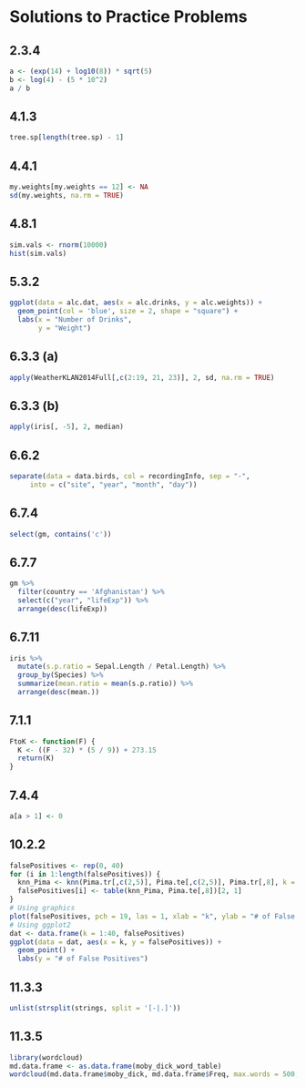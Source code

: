 # Solutions to Practice Problems 

## 2.3.4

```r
a <- (exp(14) + log10(8)) * sqrt(5)
b <- log(4) - (5 * 10^2)
a / b
```

## 4.1.3

```r
tree.sp[length(tree.sp) - 1]
```

## 4.4.1 

```r
my.weights[my.weights == 12] <- NA
sd(my.weights, na.rm = TRUE)
```

## 4.8.1

```r
sim.vals <- rnorm(10000)
hist(sim.vals)
```

## 5.3.2 

```r
ggplot(data = alc.dat, aes(x = alc.drinks, y = alc.weights)) + 
  geom_point(col = 'blue', size = 2, shape = "square") + 
  labs(x = "Number of Drinks", 
       y = "Weight")
```

## 6.3.3 (a)

```r
apply(WeatherKLAN2014Full[,c(2:19, 21, 23)], 2, sd, na.rm = TRUE)
```

## 6.3.3 (b)

```r
apply(iris[, -5], 2, median)
```

## 6.6.2 

```r
separate(data = data.birds, col = recordingInfo, sep = "-",
	 into = c("site", "year", "month", "day"))
```

## 6.7.4

```r
select(gm, contains('c'))
```

## 6.7.7 

```r
gm %>% 
  filter(country == 'Afghanistan') %>% 
  select(c("year", "lifeExp")) %>% 
  arrange(desc(lifeExp))
```

## 6.7.11

```r
iris %>% 
  mutate(s.p.ratio = Sepal.Length / Petal.Length) %>% 
  group_by(Species) %>% 
  summarize(mean.ratio = mean(s.p.ratio)) %>% 
  arrange(desc(mean.))
```

## 7.1.1

```r
FtoK <- function(F) {
  K <- ((F - 32) * (5 / 9)) + 273.15
  return(K)
}
```

## 7.4.4

```r
a[a > 1] <- 0
```

## 10.2.2

```r
falsePositives <- rep(0, 40)
for (i in 1:length(falsePositives)) {
  knn_Pima <- knn(Pima.tr[,c(2,5)], Pima.te[,c(2,5)], Pima.tr[,8], k = i, prob=TRUE)
  falsePositives[i] <- table(knn_Pima, Pima.te[,8])[2, 1]
}
# Using graphics
plot(falsePositives, pch = 19, las = 1, xlab = "k", ylab = "# of False Positives")
# Using ggplot2
dat <- data.frame(k = 1:40, falsePositives)
ggplot(data = dat, aes(x = k, y = falsePositives)) + 
  geom_point() + 
  labs(y = "# of False Positives")
```

## 11.3.3

```r
unlist(strsplit(strings, split = '[-|.]'))
```

## 11.3.5

```r
library(wordcloud)
md.data.frame <- as.data.frame(moby_dick_word_table)
wordcloud(md.data.frame$moby_dick, md.data.frame$Freq, max.words = 500, colors = rainbow(20), random.color = TRUE)
```
